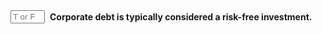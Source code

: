 ::: {.question-block}

<form onsubmit="event.preventDefault(); checkAnswerBox('module6_tf_q001','F')" style="display: flex; align-items: center; gap: 8px;">
<input type="text" id="module6_tf_q1" name="module6_tf_q1" maxlength="1" placeholder="T or F" style="width: 55px;" data-correct-answer="F" /> 
<label for="module6_tf_q1"><strong>Corporate debt is typically considered a risk-free investment.</strong></label>
</form>

<div id="feedback-module6_tf_q1" class="feedback" data-status="" style="display:none;">
This is FALSE. Corporate debt typically carries some level of risk, such as credit risk.
</div>

:::
